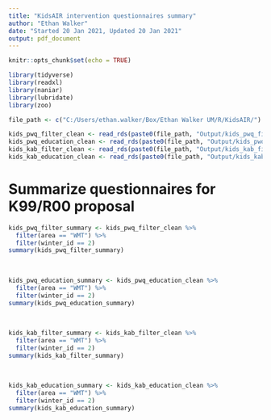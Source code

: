 ```yaml
---
title: "KidsAIR intervention questionnaires summary"
author: "Ethan Walker"
date: "Started 20 Jan 2021, Updated 20 Jan 2021"
output: pdf_document
---
```


```r
knitr::opts_chunk$set(echo = TRUE)
```

```r
library(tidyverse)
library(readxl)
library(naniar)
library(lubridate)
library(zoo)

file_path <- c("C:/Users/ethan.walker/Box/Ethan Walker UM/R/KidsAIR/")

kids_pwq_filter_clean <- read_rds(paste0(file_path, "Output/kids_pwq_filter_clean.rds")) 
kids_pwq_education_clean <- read_rds(paste0(file_path, "Output/kids_pwq_education_clean.rds")) 
kids_kab_filter_clean <- read_rds(paste0(file_path, "Output/kids_kab_filter_clean.rds")) 
kids_kab_education_clean <- read_rds(paste0(file_path, "Output/kids_kab_education_clean.rds")) 
```

# Summarize questionnaires for K99/R00 proposal
```r
kids_pwq_filter_summary <- kids_pwq_filter_clean %>% 
  filter(area == "WMT") %>% 
  filter(winter_id == 2) 
summary(kids_pwq_filter_summary)
  
  
  
kids_pwq_education_summary <- kids_pwq_education_clean %>% 
  filter(area == "WMT") %>% 
  filter(winter_id == 2) 
summary(kids_pwq_education_summary)
  
  
  
kids_kab_filter_summary <- kids_kab_filter_clean %>% 
  filter(area == "WMT") %>% 
  filter(winter_id == 2) 
summary(kids_kab_filter_summary)
  
  
  
kids_kab_education_summary <- kids_kab_education_clean %>% 
  filter(area == "WMT") %>% 
  filter(winter_id == 2) 
summary(kids_kab_education_summary)
```

